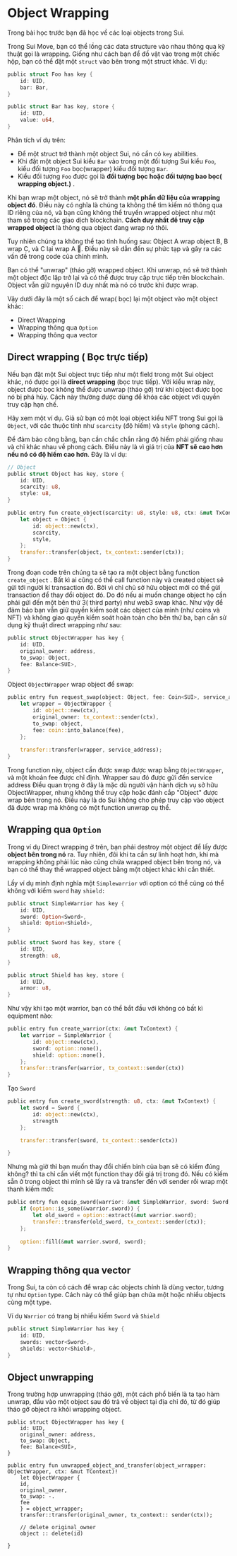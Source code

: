 # Object Wrapping

Trong bài học trước bạn đã học về các loại objects trong Sui.

Trong Sui Move, bạn có thể lồng các data structure vào nhau thông qua kỹ thuật gọi là wrapping. Giống như cách bạn để đồ vật vào trong một chiếc hộp, bạn có thể đặt một `struct` vào bên trong một struct khác. Ví dụ:

```rust
public struct Foo has key {
    id: UID,
    bar: Bar,
}

public struct Bar has key, store {
    id: UID,
    value: u64,
}
```

Phân tích ví dụ trên:

+ Để một struct trở thành một object  Sui, nó cần có `key` abilities. 
+ Khi  đặt một object Sui kiểu `Bar` vào trong một đối tượng Sui kiểu `Foo`, kiểu đối tượng `Foo` bọc(wrapper) kiểu đối tượng `Bar`. 
+ Kiểu đối tượng `Foo` được gọi là **đối tượng bọc hoặc đối tượng bao bọc(  wrapping object.)** .




Khi bạn wrap một object, nó sẽ trở thành **một phần dữ liệu của wrapping object đó**. Điều này có nghĩa là chúng ta không thể tìm kiếm nó thông qua ID riêng của nó, và bạn cũng không thể truyền wrapped object như một tham số trong các giao dịch blockchain. **Cách duy nhất để truy cập wrapped object** là thông qua object đang wrap nó thôi. 

Tuy nhiên chúng ta không thể tạo tình huống sau:  Object A wrap object B, B wrap C, và C lại wrap A 🫠. Điều này sẽ dẫn đến sự phức tạp và gây ra các vấn đề trong code của chính mình.

Bạn có thể "unwrap" (tháo gỡ) wrapped object. Khi unwrap, nó sẽ trở thành một object độc lập trở lại và có thể được truy cập trực tiếp trên blockchain. Object vẫn giữ nguyên ID duy nhất mà nó có trước khi được wrap.

Vậy dưới đây là một số cách để wrap( bọc) lại một object vào một object khác:

+ Direct Wrapping
+ Wrapping thông qua `Option`
+ Wrapping thông qua vector

## Direct wrapping ( Bọc trực tiếp)

Nếu bạn đặt một Sui object trực tiếp như một field trong một Sui object khác, nó được gọi là **direct wrapping** (bọc trực tiếp). Với kiểu wrap này, object được bọc không thể được unwrap (tháo gỡ) trừ khi object được bọc nó bị phá hủy. Cách này thường được dùng để khóa các object với quyền truy cập hạn chế.  

Hãy xem một ví dụ. Giả sử bạn có một loại object kiểu NFT trong Sui gọi là `Object`, với các thuộc tính như `scarcity` (độ hiếm) và `style` (phong cách). 

Để đảm bảo công bằng, bạn cần chắc chắn rằng độ hiếm phải giống nhau và chỉ khác nhau về phong cách. Điều này là vì giá trị của **NFT sẽ cao hơn nếu nó có độ hiếm cao hơn**. Đây là ví dụ: 

```rust
// Object  
public struct Object has key, store {
    id: UID,
    scarcity: u8,
    style: u8,
}

public entry fun create_object(scarcity: u8, style: u8, ctx: &mut TxContext) {
    let object = Object {
        id: object::new(ctx),
        scarcity,
        style,
    };
    transfer::transfer(object, tx_context::sender(ctx));
}
```

Trong đoạn code trên chúng ta sẽ tạo ra một object bằng function `create_object` . Bất kì ai cũng có thể call function này và  created object sẽ gửi tới người kí transaction đó. Bởi vì chỉ chủ sở hữu object mới có thể gửi transaction để thay đổi object đó. Do đó nếu ai muốn change object họ cần phải gửi đến một bên thứ 3( third party)  như web3 swap khác. Như vậy để đảm bảo bạn vẫn giữ quyền kiểm soát các object của mình (như coins và NFT) và không giao quyền kiểm soát hoàn toàn cho bên thứ ba, bạn cần sử dụng kỹ thuật direct wrapping như sau:

```rust
public struct ObjectWrapper has key {
    id: UID,
    original_owner: address,
    to_swap: Object,
    fee: Balance<SUI>,
}
```

Object `ObjectWrapper` wrap object để swap:

```rust
public entry fun request_swap(object: Object, fee: Coin<SUI>, service_address: address, ctx: &mut TxContext) {   
    let wrapper = ObjectWrapper {
        id: object::new(ctx),
        original_owner: tx_context::sender(ctx),
        to_swap: object,
        fee: coin::into_balance(fee),
    };
    
    transfer::transfer(wrapper, service_address);
}
```

Trong function này, object cần được swap được wrap bằng `ObjectWrapper`, và một khoản fee được chỉ định. Wrapper sau đó được gửi đến service address 
Điều quan trọng ở đây là mặc dù người vận hành dịch vụ sở hữu ObjectWrapper, nhưng không thể truy cập hoặc đánh cắp "Object" được wrap bên trong nó. Điều này là do Sui không cho phép truy cập vào object đã được wrap mà không có một function unwrap cụ thể.

## **Wrapping qua `Option`**

Trong ví dụ Direct wrapping ở trên, bạn phải destroy một object để lấy được **object bên trong nó** ra. Tuy nhiên, đôi khi ta cần sự linh hoạt hơn, khi mà wrapping  không phải lúc nào cũng chứa wrapped object bên trong nó, và bạn có thể thay thế wrapped object bằng một object khác khi cần thiết.

Lấy ví dụ mình định nghĩa một `Simplewarrior` với option có thể cũng có thể không với kiếm `sword` hay `shield:` 

```rust
public struct SimpleWarrior has key {
    id: UID,
    sword: Option<Sword>,
    shield: Option<Shield>,
}

public struct Sword has key, store {
    id: UID,
    strength: u8,
}

public struct Shield has key, store {
    id: UID,
    armor: u8,
}
```

Như vậy khi tạo một warrior, bạn có thể bắt đầu với không có bất kì equipment nào: 

```rust
public entry fun create_warrior(ctx: &mut TxContext) {
    let warrior = SimpleWarrior {
        id: object::new(ctx),
        sword: option::none(),
        shield: option::none(),
    };
    transfer::transfer(warrior, tx_context::sender(ctx))
}
```

Tạo `Sword` 

```rust
public entry fun create_sword(strength: u8, ctx: &mut TxContext) {
    let sword = Sword { 
        id: object::new(ctx),
        strength
    };

    transfer::transfer(sword, tx_context::sender(ctx))

}
```

Nhưng mà giờ thì bạn muốn thay đổi chiến binh của bạn sẽ có kiếm đúng không? thì ta chỉ cần viết một function thay đổi giá trị trong đó. Nếu có kiếm sẵn ở trong object thì mình sẽ lấy ra và transfer đến với sender rồi wrap một thanh kiếm mới: 

```rust
public entry fun equip_sword(warrior: &mut SimpleWarrior, sword: Sword, ctx: &mut TxContext) {
    if (option::is_some(&warrior.sword)) {
        let old_sword = option::extract(&mut warrior.sword);
        transfer::transfer(old_sword, tx_context::sender(ctx));
    };
    
    option::fill(&mut warrior.sword, sword);
}
```

## Wrapping thông qua vector

Trong Sui, ta còn có cách để wrap các objects chính là dùng vector, tương tự như `Option`  type. Cách này có thể giúp bạn chứa một hoặc nhiều objects cùng một type. 

Ví dụ `Warrior` có trang bị nhiều kiếm `Sword` và `Shield`

```rust
public struct SimpleWarrior has key {
    id: UID,
    swords: vector<Sword>,
    shields: vector<Shield>,
}
```


## Object unwrapping

Trong trường hợp unwrapping (tháo gỡ), một cách phổ biến là ta tạo hàm unwrap, đầu vào một object sau đó trả về object tại địa chỉ đó, từ đó giúp tháo gỡ object ra khỏi wrapping object.

```tsx
public struct ObjectWrapper has key {
    id: UID,
    original_owner: address,
    to_swap: Object,
    fee: Balance<SUI>,
}

public entry fun unwrapped_object_and_transfer(object_wrrapper: ObjectWrapper, ctx: &mut TContext)!
	let ObjectWrapper {
	id,
	original_owner,
	to_swap: -.
	fee
	} = object_wrrapper;
	transfer::transfer(original_owner, tx_context:: sender(ctx));
	
	// delete original_owner
	object :: delete(id)
	
}
```


